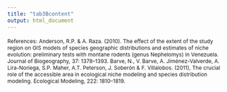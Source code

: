 ```yaml
---
title: "tab3Bcontent"
output: html_document
---
```

<span style="font-size:9pt">References:</span> 
<span style="font-size:9pt">
Anderson, R.P. & A. Raza. (2010). The effect of the extent of the study region on GIS models of species geographic distributions and estimates of niche evolution: preliminary tests with montane rodents (genus Nephelomys) in Venezuela. Journal of Biogeography, 37: 1378–1393.
</span>
<span style="font-size:9pt">
Barve, N., V. Barve, A. Jiménez-Valverde, A. Lira-Noriega, S.P. Maher, A.T. Peterson, J. Soberón & F. Villalobos. (2011), The crucial role of the accessible area in ecological niche modeling and species distribution modeling. Ecological Modeling, 222: 1810–1819.
</span>
